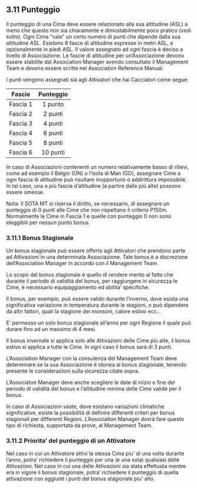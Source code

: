 ## 3.11 Punteggio

Il punteggio di una Cima deve essere relazionato alla sua altitudine (ASL) a meno che questo non sia chiaramente e dimostabilmente poco pratico (vedi sotto). Ogni Cima "vale" un certo numero di punti che dipende dalla sua altitudine ASL. Esistono 6 fasce di altitudine espresse in metri ASL, e opzionalmente in piedi ASL. Il valore assegnato ad ogni fascia è deciso a livello di Associazione.
Le fascie di altitudine per un’Associazione devono essere stabilite dal Association Manager avendo consultato il Management Team e devono essere scritte nel Association Reference Manual.

I punti vengono assegnati sia agli Attivatori che hai Cacciatori come segue:

|  Fascie  |   Punteggio  |
|:--------:|:--------:|
| Fascia 1 | 1 punto  |
| Fascia 2 | 2 punti  |
| Fascia 3 | 4 punti  |
| Fascia 4 | 6 punti  |
| Fascia 5 | 8 punti  |
| Fascia 6 | 10 punti |

In caso di Associazioni contenenti un numero relativamente basso di rilievi, come ad esempio il Belgio (ON) o l’Isola di Man (GD), assegnare Cime a ogni fascia di altitudine può risultare inopportuno o addirittura impossibile. In tal caso, una o più fascie d’altitudine (a partire dalle più alte) possono essere omesse.

Nota: Il SOTA MT si riserva il diritto, se necessario, di assegnare un punteggio di 0 punti alle Cime che non rispettano il criterio P150m. Normalmente le Cime in Fascia 1 e quelle con punteggio 0 non sono eleggibili per nessun punto bonus.

### 3.11.1 Bonus Stagionale

Un bonus stagionale può essere offerto agli Attivatori che prendono parte ad Attivazioni in una determinata Associazione. Tale bonus è a discrezione dell’Association Manager in accordo con il Management Team.

Lo scopo del bonus stagionale è quello di rendere merito al fatto che durante il periodo di validità del bonus, per raggiungere in sicurezza le Cime, è necessario equipaggiamento ed abilita' specifiche.

Il bonus, per esempio, può essere valido durante l’inverno, dove esista una significativa variazione in temperatura durante le stagioni, o può dipendere da altri fattori, quali la stagione dei monsoni, calore estivo ecc…

E’ permesso un solo bonus stagionale all’anno per ogni Regione il quale può durare fino ad un massimo di 4 mesi.

Il bonus invernale si applica solo alle Attivazioni delle Cime più alte, il bonus estivo si applica a tutte le Cime. In ogni caso il bonus sarà di 3 punti.

L’Association Manager con la consulenza del Management Team deve determinare se la sua Associazione è idonea al bonus stagionale, tenendo presente le considerazioni sulla sicurezza citate sopra.

L’Associaton Manager deve anche scegliere le date di inizio e fine del periodo di validità del bonus e l’altitudine minima delle Cime valide per il bonus.

In caso di Associazioni vaste, dove esistano variazioni climatiche significative, esiste la possibilità di definire differenti criteri per bonus stagionali per differenti Regioni. L’Association Manager dovrà fare questo tipo di richiesta, supportata da prove, al Management Team.

### 3.11.2 Priorita' del punteggio di un Attivatore

Nel caso in cui un Attivatore attivi la stessa Cima piu' di una volta durante l'anno, potra' richiedere il punteggio per una (e una sola) qualsiasi delle Attivazioni. Nel caso in cui una delle Attivazioni sia stata effettuata mentre era in vigore il bonus stagionale, potra' richiedere il punteggio di quella attivazione con aggiunti i punti del bonus stagionale piu' alto.



